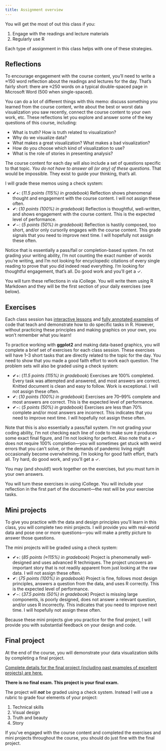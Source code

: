```yaml
---
title: Assignment overview
---
```


You will get the most of out this class if you:

1. Engage with the readings and lecture materials
2. Regularly use R

Each type of assignment in this class helps with one of these strategies.


## Reflections

To encourage engagement with the course content, you'll need to write a ≈150 word reflection about the readings and lectures for the day. That's fairly short: there are ≈250 words on a typical double-spaced page in Microsoft Word (500 when single-spaced). 

You can do a lot of different things with this memo: discuss something you learned from the course content, write about the best or worst data visualization you saw recently, connect the course content to your own work, etc. These reflections let you explore and answer some of the key questions of this course, including:

- What is truth? How is truth related to visualization?
- Why do we visualize data?
- What makes a great visualization? What makes a bad visualization?
- How do you choose which kind of visualization to use?
- What is the role of stories in presenting analysis?

The course content for each day will also include a set of questions specific to that topic. *You do not have to answer all (or any) of these questions*. That would be impossible. They exist to guide your thinking, that's all.

I will grade these memos using a check system:

- ✔+: (*11.5 points (115%) in gradebook*) Reflection shows phenomenal thought and engagement with the course content. I will not assign these often.
- ✔: (*10 points (100%) in gradebook*) Reflection is thoughtful, well-written, and shows engagement with the course content. This is the expected level of performance.
- ✔−: (*5 points (50%) in gradebook*) Reflection is hastily composed, too short, and/or only cursorily engages with the course content. This grade signals that you need to improve next time. I will hopefully not assign these often.

Notice that is essentially a pass/fail or completion-based system. I'm not grading your writing ability, I'm not counting the exact number of words you're writing, and I'm not looking for encyclopedic citations of every single reading to prove that you did indeed read everything. I'm looking for thoughtful engagement, that's all. Do good work and you'll get a ✓.

You will turn these reflections in via iCollege. You will write them using R Markdown and they will be the first section of your daily exercises (see below). 


## Exercises

Each class session has [interactive lessons](/lesson/) and [fully annotated examples](/example/) of code that teach and demonstrate how to do specific tasks in R. However, without practicing these principles and making graphics on your own, you won't remember what you learn! 

To practice working with **ggplot2** and making data-based graphics, you will complete a brief set of exercises for each class session. These exercises will have 1–3 short tasks that are directly related to the topic for the day. You need to show that you made a good faith effort to work each question. The problem sets will also be graded using a check system:

- ✔+: (*11.5 points (115%) in gradebook*) Exercises are 100% completed. Every task was attempted and answered, and most answers are correct. Knitted document is clean and easy to follow. Work is exceptional. I will not assign these often.
- ✔: (*10 points (100%) in gradebook*) Exercises are 70–99% complete and most answers are correct. This is the expected level of performance.
- ✔−: (*5 points (50%) in gradebook*) Exercises are less than 70% complete and/or most answers are incorrect. This indicates that you need to improve next time. I will hopefully not assign these often.

Note that this is also essentially a pass/fail system. I'm not grading your coding ability, I'm not checking each line of code to make sure it produces some exact final figure, and I'm not looking for perfect. Also note that a ✓ does not require 100% completion—you will sometimes get stuck with weird errors that you can't solve, or the demands of pandemic living might occasionally become overwhelming. I'm looking for good faith effort, that's all. Try hard, do good work, and you'll get a ✓.

You may (and should!) work together on the exercises, but you must turn in your own answers.

You will turn these exercises in using iCollege. You will include your reflection in the first part of the document—the rest will be your exercise tasks.


## Mini projects

To give you practice with the data and design principles you'll learn in this class, you will complete two mini projects. I will provide you with real-world data and pose one or more questions—you will make a pretty picture to answer those questions.

The mini projects will be graded using a check system:

- ✔+: (*85 points (≈115%) in gradebook*) Project is phenomenally well-designed and uses advanced R techniques. The project uncovers an important story that is not readily apparent from just looking at the raw data. I will not assign these often.
- ✔: (*75 points (100%) in gradebook*) Project is fine, follows most design principles, answers a question from the data, and uses R correctly. This is the expected level of performance.
- ✔−: (*37.5 points (50%) in gradebook*) Project is missing large components, is poorly designed, does not answer a relevant question, and/or uses R incorrectly. This indicates that you need to improve next time. I will hopefully not assign these often.

Because these mini projects give you practice for the final project, I will provide you with substantial feedback on your design and code.


## Final project

At the end of the course, you will demonstrate your data visualization skills by completing a final project.

[Complete details for the final project (including past examples of excellent projects) are here.](/assignment/final-project/)

**There is no final exam. This project is your final exam.**

The project will ***not*** be graded using a check system. Instead I will use a rubric to grade four elements of your project:

1. Technical skills
2. Visual design
3. Truth and beauty
4. Story

If you've engaged with the course content and completed the exercises and mini projects throughout the course, you should do just fine with the final project.
